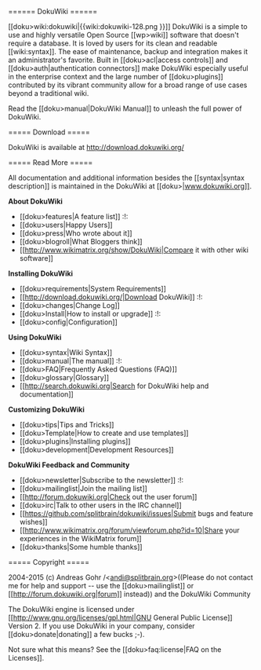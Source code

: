 ====== DokuWiki ======

[[doku\>wiki:dokuwiki|\{\{wiki:dokuwiki-128.png \}\}]] DokuWiki is a simple to use and highly versatile Open Source [[wp\>wiki]] software that doesn't require a database. It is loved by users for its clean and readable [[wiki:syntax]]. The ease of maintenance, backup and integration makes it an administrator's favorite. Built in [[doku\>acl|access controls]] and [[doku\>auth|authentication connectors]] make DokuWiki especially useful in the enterprise context and the large number of [[doku\>plugins]] contributed by its vibrant community allow for a broad range of use cases beyond a traditional wiki.

Read the [[doku\>manual|DokuWiki Manual]] to unleash the full power of DokuWiki.

===== Download =====

DokuWiki is available at http://download.dokuwiki.org/


===== Read More =====

All documentation and additional information besides the [[syntax|syntax description]] is maintained in the DokuWiki at [[doku\>|www.dokuwiki.org]].

**About DokuWiki**

  * [[doku\>features|A feature list]] :!:
  * [[doku\>users|Happy Users]]
  * [[doku\>press|Who wrote about it]]
  * [[doku\>blogroll|What Bloggers think]]
  * [[http://www.wikimatrix.org/show/DokuWiki|Compare it with other wiki software]]

**Installing DokuWiki**

  * [[doku\>requirements|System Requirements]]
  * [[http://download.dokuwiki.org/|Download DokuWiki]] :!:
  * [[doku\>changes|Change Log]]
  * [[doku\>Install|How to install or upgrade]] :!:
  * [[doku\>config|Configuration]]

**Using DokuWiki**

  * [[doku\>syntax|Wiki Syntax]]
  * [[doku\>manual|The manual]] :!:
  * [[doku\>FAQ|Frequently Asked Questions (FAQ)]]
  * [[doku\>glossary|Glossary]]
  * [[http://search.dokuwiki.org|Search for DokuWiki help and documentation]]

**Customizing DokuWiki**

  * [[doku\>tips|Tips and Tricks]]
  * [[doku\>Template|How to create and use templates]]
  * [[doku\>plugins|Installing plugins]]
  * [[doku\>development|Development Resources]]

**DokuWiki Feedback and Community**

  * [[doku\>newsletter|Subscribe to the newsletter]] :!:
  * [[doku\>mailinglist|Join the mailing list]]
  * [[http://forum.dokuwiki.org|Check out the user forum]]
  * [[doku\>irc|Talk to other users in the IRC channel]]
  * [[https://github.com/splitbrain/dokuwiki/issues|Submit bugs and feature wishes]]
  * [[http://www.wikimatrix.org/forum/viewforum.php?id=10|Share your experiences in the WikiMatrix forum]]
  * [[doku\>thanks|Some humble thanks]]


===== Copyright =====

2004-2015 (c) Andreas Gohr /\<andi@splitbrain.org\>((Please do not contact me for help and support -- use the [[doku\>mailinglist]] or [[http://forum.dokuwiki.org|forum]] instead)) and the DokuWiki Community

The DokuWiki engine is licensed under [[http://www.gnu.org/licenses/gpl.html|GNU General Public License]] Version 2. If you use DokuWiki in your company, consider [[doku\>donate|donating]] a few bucks ;-).

Not sure what this means? See the [[doku\>faq:license|FAQ on the Licenses]].
